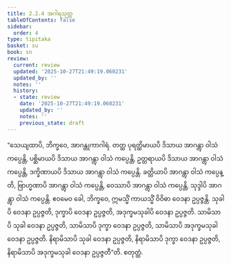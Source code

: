 ```yaml
---
title: 2.2.4 အဂါရသုတ္တ
tableOfContents: false
sidebar:
  order: 4
type: tipitaka
basket: su
book: sn
review:
  current: review
  updated: '2025-10-27T21:49:19.060231'
  updated_by: ''
  notes: ''
  history:
  - state: review
    date: '2025-10-27T21:49:19.060231'
    updated_by: ''
    notes: ''
    previous_state: draft
---
```



<ReviewStatus review={frontmatter.review} showDetails={true} />

<HypothesisAnnotation frontmatter={frontmatter} />

<DynamicBreadcrumb />

<Division number="262" book="sn" e="ch" v="18" p="319">

<Paragraph number="1162" book="sn">
“သေယျထာပိ, ဘိက္ခဝေ, အာဂန္တုကာဂါရံ. တတ္ထ ပုရတ္ထိမာယပိ ဒိသာယ အာဂန္တွာ ဝါသံ ကပ္ပေန္တိ, ပစ္ဆိမာယပိ ဒိသာယ အာဂန္တွာ ဝါသံ ကပ္ပေန္တိ, ဥတ္တရာယပိ ဒိသာယ အာဂန္တွာ ဝါသံ ကပ္ပေန္တိ, ဒက္ခိဏာယပိ ဒိသာယ အာဂန္တွာ ဝါသံ ကပ္ပေန္တိ. ခတ္တိယာပိ အာဂန္တွာ ဝါသံ ကပ္ပေန္တိ, ဗြာဟ္မဏာပိ အာဂန္တွာ ဝါသံ ကပ္ပေန္တိ, ဝေဿာပိ အာဂန္တွာ ဝါသံ ကပ္ပေန္တိ, သုဒ္ဒါပိ အာဂန္တွာ ဝါသံ ကပ္ပေန္တိ. ဧဝမေဝ ခေါ, ဘိက္ခဝေ, ဣမသ္မိံ ကာယသ္မိံ ဝိဝိဓာ ဝေဒနာ ဥပ္ပဇ္ဇန္တိ. သုခါပိ ဝေဒနာ ဥပ္ပဇ္ဇတိ, ဒုက္ခာပိ ဝေဒနာ ဥပ္ပဇ္ဇတိ, အဒုက္ခမသုခါပိ ဝေဒနာ ဥပ္ပဇ္ဇတိ. သာမိသာပိ သုခါ ဝေဒနာ ဥပ္ပဇ္ဇတိ, သာမိသာပိ ဒုက္ခာ ဝေဒနာ ဥပ္ပဇ္ဇတိ, သာမိသာပိ အဒုက္ခမသုခါ ဝေဒနာ ဥပ္ပဇ္ဇတိ. နိရာမိသာပိ သုခါ ဝေဒနာ ဥပ္ပဇ္ဇတိ, နိရာမိသာပိ ဒုက္ခာ ဝေဒနာ ဥပ္ပဇ္ဇတိ, နိရာမိသာပိ အဒုက္ခမသုခါ ဝေဒနာ ဥပ္ပဇ္ဇတီ”တိ.

</Paragraph>
</Division>

<Paragraph number="1163" type="center" book="sn">
စတုတ္ထံ.
</Paragraph>